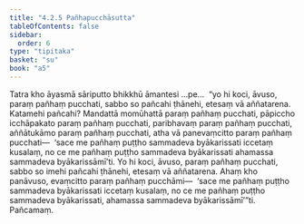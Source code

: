 ```yaml
---
title: "4.2.5 Pañhapucchāsutta"
tableOfContents: false
sidebar:
  order: 6
type: "tipitaka"
basket: "su"
book: "a5"
---
```



<DynamicBreadcrumb />

<Division number="165" book="a5" bookNo="16" page="168">

<Paragraph number="949" book="a5">
Tatra kho āyasmā sāriputto bhikkhū āmantesi …pe…  “yo hi koci, āvuso, paraṃ pañhaṃ pucchati, sabbo so pañcahi ṭhānehi, etesaṃ vā aññatarena. Katamehi pañcahi? Mandattā momūhattā paraṃ pañhaṃ pucchati, pāpiccho icchāpakato paraṃ pañhaṃ pucchati, paribhavaṃ paraṃ pañhaṃ pucchati, aññātukāmo paraṃ pañhaṃ pucchati, atha vā panevaṃcitto paraṃ pañhaṃ pucchati—  ‘sace me pañhaṃ puṭṭho sammadeva byākarissati iccetaṃ kusalaṃ, no ce me pañhaṃ puṭṭho sammadeva byākarissati ahamassa sammadeva byākarissāmī’ti. Yo hi koci, āvuso, paraṃ pañhaṃ pucchati, sabbo so imehi pañcahi ṭhānehi, etesaṃ vā aññatarena. Ahaṃ kho panāvuso, evaṃcitto paraṃ pañhaṃ pucchāmi—  ‘sace me pañhaṃ puṭṭho sammadeva byākarissati iccetaṃ kusalaṃ, no ce me pañhaṃ puṭṭho sammadeva byākarissati, ahamassa sammadeva byākarissāmī’”ti.

</Paragraph>
</Division>

<Paragraph number="950" type="center" book="a5">
Pañcamaṃ.
</Paragraph>